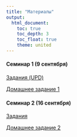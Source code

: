 ```yaml
---
title: "Материалы"
output: 
  html_document:
    toc: true
    toc_depth: 3
    toc_float: true
    theme: united
---
```

 
#### Семинар 1 (9 сентября)
 
<a href="psy_seminar1_UPD.pdf" title=>Задания (UPD)</a>

<a href="psy_hw1_2020.pdf" title=>Домашнее задание 1</a>

#### Семинар 2 (16 сентября)

<a href="psy_seminar_2.pdf" title=>Задания </a>

<a href="psy_hw2.pdf" title=>Домашнее задание 2</a>

